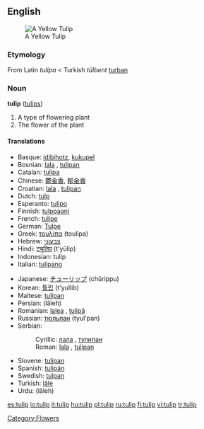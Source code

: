 ==English==
[[Image:Tulip.jpg|thumb|A Yellow Tulip]]
===Etymology===

From Latin ''tulipa'' < Turkish ''tülbent'' [[turban]]

===Noun===
'''tulip''' ([[tulips]])

#A type of flowering plant
#The flower of the plant

====Translations====
{{top}}
*Basque: [[idibihotz]], [[kukupel]]
*Bosnian: [[lala#Bosnian|lala]] {{f}}, [[tulipan#Bosnian|tulipan]] {{m}}
*Catalan: [[tulipa]] {{f}}
*Chinese: [[鬱金香]], [[郁金香]]
*Croatian: [[lala#Croatian|lala]] {{f}}, [[tulipan#Croatian|tulipan]] {{m}}
*Dutch: [[tulp]] {{f}}
*Esperanto: [[tulipo]]
*Finnish: [[tulppaani]]
*French: [[tulipe]] {{f}}
*German: [[Tulpe]] {{f}}
*Greek: [[τουλίπα]] {{f}} (toul&iacute;pa)
*Hebrew: [[צבעוני]]
*Hindi: [[ट्यूलिप]] (t'yūlip)
*Indonesian: tulip
*Italian: [[tulipano]] {{m}}
{{mid}}
*Japanese: [[チューリップ]] (chūrippu)
*Korean: [[튤립]] (t'yullib)
*Maltese: [[tulipan]]
*Persian: {{FAchar|[[لاله]]}} (lâleh)
*Romanian: [[lalea]] {{f}}, [[tulipă]]
*Russian: [[тюльпан]] {{m}} (tyul'pan)
*Serbian:
*:Cyrillic: [[лала#Serbian|лала]] {{f}}, [[тулипан#Serbian|тулипан]] {{m}}
*:Roman: [[lala#Serbian|lala]] {{f}}, [[tulipan#Serbian|tulipan]] {{m}}
*Slovene: [[tulipan]] {{m}}
*Spanish: [[tulipán]] {{m}}
*Swedish: [[tulpan]]
*Turkish: [[lâle]]
*Urdu: {{URchar|[[لالہ]]}} (lâleh)
{{bottom}}

[[Category:Flowers]]

[[es:tulip]]
[[io:tulip]]
[[it:tulip]]
[[hu:tulip]]
[[pl:tulip]]
[[ru:tulip]]
[[fi:tulip]]
[[vi:tulip]]
[[tr:tulip]]